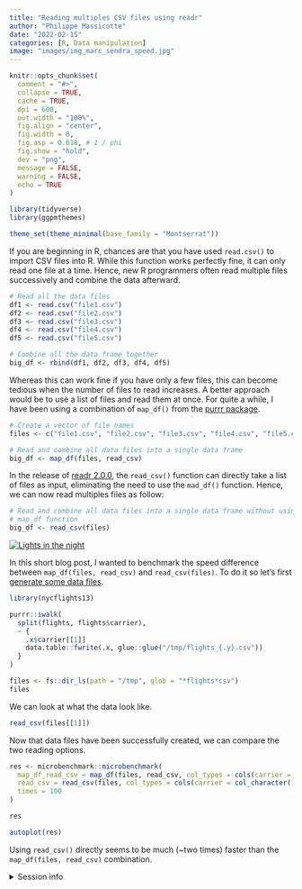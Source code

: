 ```yaml
---
title: "Reading multiples CSV files using readr"
author: "Philippe Massicotte"
date: "2022-02-15"
categories: [R, Data manipulation]
image: "images/img_marc_sendra_speed.jpg"
---
```


```r
knitr::opts_chunk$set(
  comment = "#>",
  collapse = TRUE,
  cache = TRUE,
  dpi = 600,
  out.width = "100%",
  fig.align = "center",
  fig.width = 8,
  fig.asp = 0.618, # 1 / phi
  fig.show = "hold",
  dev = "png",
  message = FALSE,
  warning = FALSE,
  echo = TRUE
)

library(tidyverse)
library(ggpmthemes)

theme_set(theme_minimal(base_family = "Montserrat"))
```

If you are beginning in R, chances are that you have used `read.csv()` to import CSV files into R. While this function works perfectly fine, it can only read one file at a time. Hence, new R programmers often read multiple files successively and combine the data afterward. 

```r

# Read all the data files
df1 <- read.csv("file1.csv")
df2 <- read.csv("file2.csv")
df3 <- read.csv("file3.csv")
df4 <- read.csv("file4.csv")
df5 <- read.csv("file5.csv")

# Combine all the data frame together
big_df <- rbind(df1, df2, df3, df4, df5)
```

Whereas this can work fine if you have only a few files, this can become tedious when the number of files to read increases. A better approach would be to use a list of files and read them at once. For quite a while, I have been using a combination of `map_df()` from the [purrr package](https://purrr.tidyverse.org/reference/map.html).

```r
# Create a vector of file names
files <- c("file1.csv", "file2.csv", "file3.csv", "file4.csv", "file5.csv")

# Read and combine all data files into a single data frame
big_df <- map_df(files, read_csv)
```

In the release of [readr 2.0.0](https://www.tidyverse.org/blog/2021/07/readr-2-0-0/), the `read_csv()` function can directly take a list of files as input, eliminating the need to use the `mad_df()` function. Hence, we can now read multiples files as follow:

```r
# Read and combine all data files into a single data frame without using the
# map_df function
big_df <- read_csv(files)
```

[![Lights in the night](images/img_marc_sendra_speed.jpg)](https://unsplash.com/photos/-Vqn2WrfxTQ)

In this short blog post, I wanted to benchmark the speed difference between `map_df(files, read_csv)` and `read_csv(files)`. To do it so let's first [generate some data files](https://www.tidyverse.org/blog/2021/07/readr-2-0-0/).

```r
library(nycflights13)

purrr::iwalk(
  split(flights, flights$carrier),
  ~ {
    .x$carrier[[1]]
    data.table::fwrite(.x, glue::glue("/tmp/flights_{.y}.csv"))
  }
)

files <- fs::dir_ls(path = "/tmp", glob = "*flights*csv")
files
```

We can look at what the data look like.

```r
read_csv(files[[1]])
```

Now that data files have been successfully created, we can compare the two reading options.

```r
res <- microbenchmark::microbenchmark(
  map_df_read_csv = map_df(files, read_csv, col_types = cols(carrier = col_character())),
  read_csv = read_csv(files, col_types = cols(carrier = col_character())),
  times = 100
)

res

autoplot(res)
```

Using `read_csv()` directly seems to be much (~two times) faster than the `map_df(files, read_csv)` combination. 

<details>
  
<summary>Session info</summary>

```r
## Reproducibility info
options(width = 120)
devtools::session_info()
```

</details>

